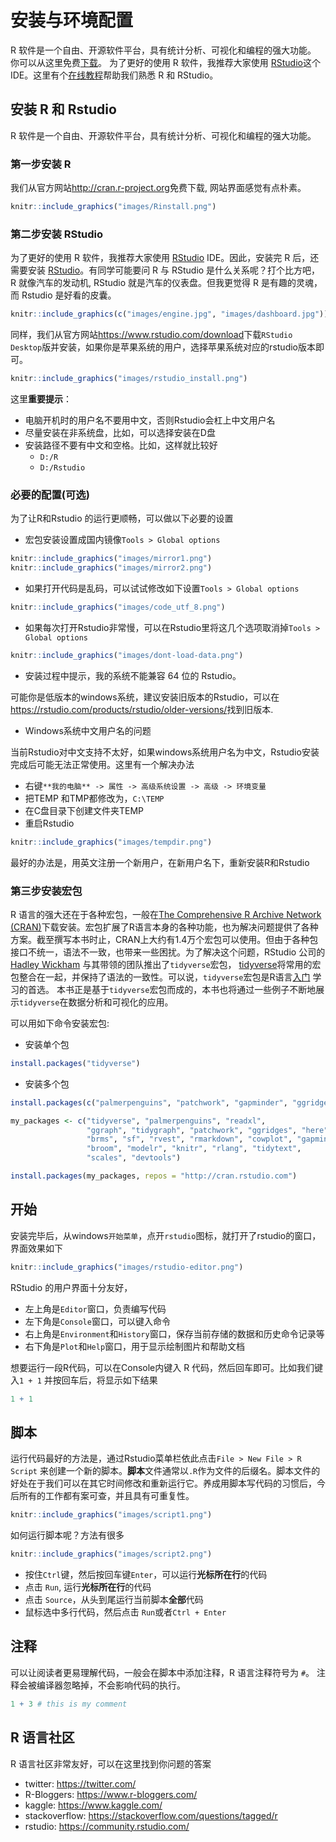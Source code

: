 # 安装与环境配置 {#baseR-install}


R 软件是一个自由、开源软件平台，具有统计分析、可视化和编程的强大功能。
你可以从这里免费[下载](https://cloud.r-project.org)。 为了更好的使用 R 软件，我推荐大家使用 [RStudio](https://www.rstudio.com/products/rstudio)这个 IDE。这里有个[在线教程](https://www.rstudio.com/online-learning/)帮助我们熟悉 R 和 RStudio。





## 安装 R 和 Rstudio

R 软件是一个自由、开源软件平台，具有统计分析、可视化和编程的强大功能。


### 第一步安装 R

我们从官方网站[http://cran.r-project.org](https://cloud.r-project.org)免费下载, 网站界面感觉有点朴素。


```r
knitr::include_graphics("images/Rinstall.png")
```



### 第二步安装 RStudio

为了更好的使用 R 软件，我推荐大家使用 [RStudio](https://www.rstudio.com/products/rstudio) IDE。因此，安装完 R 后，还需要安装 [RStudio](https://www.rstudio.com/products/rstudio)。有同学可能要问 R 与 RStudio 是什么关系呢？打个比方吧，R 就像汽车的发动机, RStudio 就是汽车的仪表盘。但我更觉得 R 是有趣的灵魂，而 Rstudio 是好看的皮囊。

```r
knitr::include_graphics(c("images/engine.jpg", "images/dashboard.jpg"))
```


同样，我们从官方网站[https://www.rstudio.com/download](https://www.rstudio.com/download)下载`RStudio Desktop`版并安装，如果你是苹果系统的用户，选择苹果系统对应的rstudio版本即可。

```r
knitr::include_graphics("images/rstudio_install.png")
```


::: {.rmdnote}
这里**重要提示**：

- 电脑开机时的用户名不要用中文，否则Rstudio会杠上中文用户名
- 尽量安装在非系统盘，比如，可以选择安装在D盘
- 安装路径不要有中文和空格。比如，这样就比较好
   - `D:/R`
   - `D:/Rstudio`

:::





### 必要的配置(可选)

为了让R和Rstudio 的运行更顺畅，可以做以下必要的设置

- 宏包安装设置成国内镜像`Tools > Global options`

```r
knitr::include_graphics("images/mirror1.png")
knitr::include_graphics("images/mirror2.png")
```

- 如果打开代码是乱码，可以试试修改如下设置`Tools > Global options`

```r
knitr::include_graphics("images/code_utf_8.png")
```

- 如果每次打开Rstudio非常慢，可以在Rstudio里将这几个选项取消掉`Tools > Global options`
```r
knitr::include_graphics("images/dont-load-data.png")
```

- 安装过程中提示，我的系统不能兼容 64 位的 Rstudio。

可能你是低版本的windows系统，建议安装旧版本的Rstudio，可以在[https://rstudio.com/products/rstudio/older-versions/](https://rstudio.com/products/rstudio/older-versions/)找到旧版本.

- Windows系统中文用户名的问题

::: {.rmdnote}

当前Rstudio对中文支持不太好，如果windows系统用户名为中文，Rstudio安装完成后可能无法正常使用。这里有一个解决办法

- 右键`**我的电脑** -> 属性 -> 高级系统设置 -> 高级 -> 环境变量`
- 把TEMP 和TMP都修改为，`C:\TEMP`
- 在C盘目录下创建文件夹TEMP
- 重启Rstudio 

:::

```r
knitr::include_graphics("images/tempdir.png")
```

最好的办法是，用英文注册一个新用户，在新用户名下，重新安装R和Rstudio

### 第三步安装宏包

R 语言的强大还在于各种宏包，一般在[The Comprehensive R Archive Network (CRAN)](https://cran.r-project.org)下载安装。宏包扩展了R语言本身的各种功能，也为解决问题提供了各种方案。截至撰写本书时止，CRAN上大约有1.4万个宏包可以使用。但由于各种包接口不统一，语法不一致，也带来一些困扰。为了解决这个问题，RStudio 公司的[Hadley Wickham](http://hadley.nz) 与其带领的团队推出了`tidyverse`宏包， [tidyverse](https://www.tidyverse.org)将常用的宏包整合在一起，并保持了语法的一致性。可以说，`tidyverse`宏包是R语言[入门](http://varianceexplained.org/r/teach-tidyverse/) 学习的首选。
本书正是基于`tidyverse`宏包而成的，本书也将通过一些例子不断地展示`tidyverse`在数据分析和可视化的应用。

可以用如下命令安装宏包:

- 安装单个包
```r
install.packages("tidyverse")
```

- 安装多个包
```r
install.packages(c("palmerpenguins", "patchwork", "gapminder", "ggridges", "readxl"))
```


```r
my_packages <- c("tidyverse", "palmerpenguins", "readxl",
                 "ggraph", "tidygraph", "patchwork", "ggridges", "here", 
                 "brms", "sf", "rvest", "rmarkdown", "cowplot", "gapminder",
                 "broom", "modelr", "knitr", "rlang", "tidytext",  
                 "scales", "devtools")

install.packages(my_packages, repos = "http://cran.rstudio.com")
```





## 开始 

安装完毕后，从windows`开始菜单`，点开`rstudio`图标，就打开了rstudio的窗口，界面效果如下

```r
knitr::include_graphics("images/rstudio-editor.png")
```



RStudio 的用户界面十分友好，

- 左上角是`Editor`窗口，负责编写代码
- 左下角是`Console`窗口，可以键入命令
- 右上角是`Environment`和`History`窗口，保存当前存储的数据和历史命令记录等
- 右下角是`Plot`和`Help`窗口，用于显示绘制图片和帮助文档

想要运行一段R代码，可以在Console内键入 R 代码，然后回车即可。比如我们键入`1 + 1` 并按回车后，将显示如下结果
```r
1 + 1
```




## 脚本

运行代码最好的方法是，通过Rstudio菜单栏依此点击`File > New File > R Script` 来创建一个新的脚本。**脚本**文件通常以`.R`作为文件的后缀名。脚本文件的好处在于我们可以在其它时间修改和重新运行它。养成用脚本写代码的习惯后，今后所有的工作都有案可查，并且具有可重复性。

```r
knitr::include_graphics("images/script1.png")
```


如何运行脚本呢？方法有很多

  
```r
knitr::include_graphics("images/script2.png")
```

- 按住`Ctrl`键，然后按回车键`Enter`，可以运行**光标所在行**的代码
- 点击 `Run`, 运行**光标所在行**的代码
- 点击 `Source`，从头到尾运行当前脚本**全部**代码
- 鼠标选中多行代码，然后点击 `Run`或者`Ctrl + Enter`


## 注释

可以让阅读者更易理解代码，一般会在脚本中添加注释，R 语言注释符号为 `#`。 注释会被编译器忽略掉，不会影响代码的执行。

```r
1 + 3 # this is my comment
```

## R 语言社区

R 语言社区非常友好，可以在这里找到你问题的答案

  - twitter: <https://twitter.com/>
  - R-Bloggers: <https://www.r-bloggers.com/>
  - kaggle: <https://www.kaggle.com/>
  - stackoverflow: <https://stackoverflow.com/questions/tagged/r>
  - rstudio: <https://community.rstudio.com/>
  

